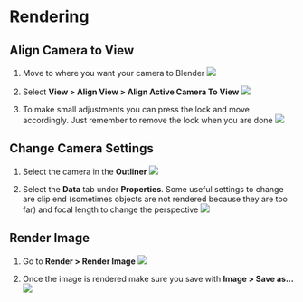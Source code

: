 # Rendering

## Align Camera to View

1. Move to where you want your camera to Blender
![](./assets/move-to-camera-angle.png)

2. Select **View > Align View > Align Active Camera To View**
![](./assets/align-camera-to-view.png)

3.  To make small adjustments you can press the lock and move accordingly. Just remember to remove the lock when you are done
![](./assets/adjust-with-lock.png)

## Change Camera Settings

1. Select the camera in the **Outliner**
![](./assets/select-camera.png)

2. Select the **Data** tab under **Properties**. Some useful settings to change are clip end (sometimes objects are not rendered because they are too far) and focal length to change the perspective
![](./assets/change-camera-settings.png)

## Render Image

1. Go to **Render > Render Image**
![](./assets/render-image.png)

2. Once the image is rendered make sure you save with **Image > Save as...**
![](./assets/save-render.png)